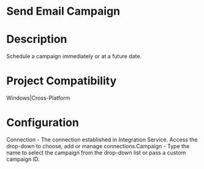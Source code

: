 ﻿# Send Email Campaign

# Description

Schedule a campaign immediately or at a future date.

# Project Compatibility

Windows|Cross-Platform

# Configuration

Connection - The connection established in Integration Service.
                        Access the drop-down to choose, add or manage connections.Campaign - Type the name to select the campaign from the drop-down
                        list or pass a custom campaign ID.
